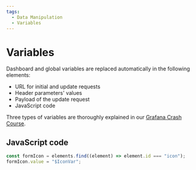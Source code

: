 ```yaml
---
tags:
  - Data Manipulation
  - Variables
---
```


# Variables

Dashboard and global variables are replaced automatically in the following elements:

- URL for initial and update requests
- Header parameters' values
- Payload of the update request
- JavaScript code

Three types of variables are thoroughly explained in our [Grafana Crash Course](/grafana/variables).

## JavaScript code

```js
const formIcon = elements.find((element) => element.id === "icon");
formIcon.value = "$IconVar";
```
